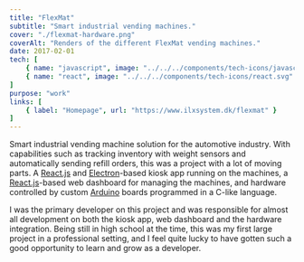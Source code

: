 ```yaml
---
title: "FlexMat"
subtitle: "Smart industrial vending machines."
cover: "./flexmat-hardware.png"
coverAlt: "Renders of the different FlexMat vending machines."
date: 2017-02-01
tech: [
	{ name: "javascript", image: "../../../components/tech-icons/javascript.svg" },
	{ name: "react", image: "../../../components/tech-icons/react.svg" },
]
purpose: "work"
links: [
	{ label: "Homepage", url: "https://www.ilxsystem.dk/flexmat" }
]
---
```


Smart industrial vending machine solution for the automotive industry. With capabilities such as tracking inventory with weight sensors and automatically sending refill orders, this was a project with a lot of moving parts. A [React.js](https://react.dev/) and [Electron](https://www.electronjs.org/)-based kiosk app running on the machines, a [React.js](https://react.dev/)-based web dashboard for managing the machines, and hardware controlled by custom [Arduino](https://www.arduino.cc/) boards programmed in a C-like language.

I was the primary developer on this project and was responsible for almost all development on both the kiosk app, web dashboard and the hardware integration. Being still in high school at the time, this was my first large project in a professional setting, and I feel quite lucky to have gotten such a good opportunity to learn and grow as a developer.
